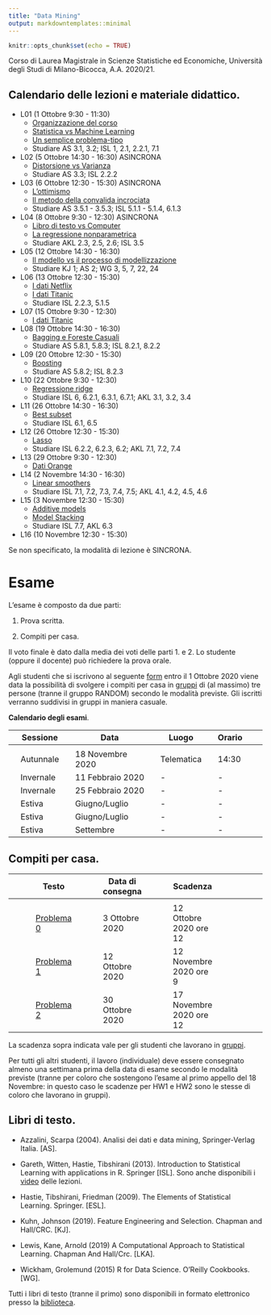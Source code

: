 ```yaml
---
title: "Data Mining"
output: markdowntemplates::minimal
---
```


```r
knitr::opts_chunk$set(echo = TRUE)
```

Corso di Laurea Magistrale in Scienze Statistiche ed Economiche, Università degli Studi di Milano-Bicocca, A.A. 2020/21.

## Calendario delle lezioni e materiale didattico.

* L01 (1 Ottobre 9:30 - 11:30)
  * [Organizzazione del corso](docs/lezioni/L01/Organizzazione.html)
  * [Statistica vs Machine Learning](docs/lezioni/L01/Introduzione.html)
  * [Un semplice problema-tipo](docs/lezioni/L01/ProblemaTipo.html)
  * Studiare AS 3.1, 3.2; ISL 1, 2.1, 2.2.1, 7.1
  
* L02 (5 Ottobre 14:30 - 16:30) ASINCRONA
  * [Distorsione vs Varianza](docs/lezioni/L02/DistorsioneVsVarianza.html)
  * Studiare AS 3.3; ISL 2.2.2
  
* L03 (6 Ottobre 12:30 - 15:30) ASINCRONA
  * [L'ottimismo](docs/lezioni/L03/Ottimismo.html)
  * [Il metodo della convalida incrociata](docs/lezioni/L03/ConvalidaIncrociata.html)
  * Studiare AS 3.5.1 - 3.5.3; ISL 5.1.1 - 5.1.4, 6.1.3
  
* L04 (8 Ottobre 9:30 - 12:30) ASINCRONA
  * [Libro di testo vs Computer](docs/lezioni/L04/LibroVsComputer.html)
  * [La regressione nonparametrica](docs/lezioni/L04/kNN.html)
  * Studiare AKL 2.3, 2.5, 2.6; ISL 3.5

* L05 (12 Ottobre 14:30 - 16:30) 
  * [Il modello vs il processo di modellizzazione](docs/lezioni/L05/ModelVsPM.html)
  * Studiare KJ 1; AS 2; WG 3, 5, 7, 22, 24

* L06 (13 Ottobre 12:30 - 15:30) 
  * [I dati Netflix](docs/lezioni/L06/Netflix.html)
  * [I dati Titanic](docs/lezioni/L06/Titanic.html)
  * Studiare ISL 2.2.3, 5.1.5

* L07 (15 Ottobre 9:30 - 12:30)
  * [I dati Titanic](docs/lezioni/L06/Titanic.html)

* L08 (19 Ottobre 14:30 - 16:30) 
  * [Bagging e Foreste Casuali](docs/lezioni/L07/BaggingFC.html)
  * Studiare AS 5.8.1, 5.8.3; ISL 8.2.1, 8.2.2

* L09 (20 Ottobre 12:30 - 15:30) 
  * [Boosting](docs/lezioni/L08/Boosting.html)
  * Studiare AS 5.8.2; ISL 8.2.3

* L10 (22 Ottobre 9:30 - 12:30) 
  * [Regressione ridge](docs/lezioni/L09/Ridge.html)
  * Studiare ISL 6, 6.2.1, 6.3.1, 6.7.1; AKL 3.1, 3.2, 3.4

* L11 (26 Ottobre 14:30 - 16:30) 
  * [Best subset](docs/lezioni/L11/Bestsubsets.html)
  * Studiare ISL 6.1, 6.5
  
* L12 (26 Ottobre 12:30 - 15:30) 
  * [Lasso](docs/lezioni/L12/Lasso.html)
  * Studiare ISL 6.2.2, 6.2.3, 6.2; AKL 7.1, 7.2, 7.4

* L13 (29 Ottobre 9:30 - 12:30) 
  * [Dati Orange](docs/lezioni/L13/Orange.html)

* L14 (2 Novembre 14:30 - 16:30) 
  * [Linear smoothers](docs/lezioni/L14/LinearSmoothers.html)
  * Studiare ISL 7.1, 7.2, 7.3, 7.4, 7.5;  AKL 4.1, 4.2, 4.5, 4.6 

* L15 (3 Novembre 12:30 - 15:30) 
  * [Additive models](docs/lezioni/L15/AdditiveModels.html)
  * [Model Stacking](docs/lezioni/L15/Stacking.html)
  * Studiare ISL 7.7, AKL 6.3

* L16 (10 Novembre 12:30 - 15:30) 

Se non specificato, la modalità di lezione è SINCRONA.

# Esame

L'esame è composto da due parti:

1. Prova scritta.

2. Compiti per casa.

Il voto finale è dato dalla media dei voti delle parti 1. e 2. Lo studente (oppure il docente) può richiedere la prova orale.

Agli studenti che si iscrivono al seguente [form](https://docs.google.com/forms/d/e/1FAIpQLSdOOTc_IcCx8Nzv7JhxqIcs7C3nvTv9mdUS3PpMSMpF7thNxQ/viewform?usp=sf_link) entro il 1 Ottobre 2020 viene data la possibilità di svolgere i compiti per casa in [gruppi](docs/hw/gruppiDM.pdf) di (al massimo) tre persone (tranne il gruppo RANDOM) secondo le modalità previste. Gli iscritti verranno suddivisi in gruppi in maniera casuale. 

**Calendario degli esami**.

|| Sessione || Data || Luogo || Orario ||
|-|-|-|-|-|-|-|-|-|-|
||  || ||  ||  || ||
|| Autunnale || 18 Novembre 2020 || Telematica ||  14:30||
|| Invernale || 11 Febbraio 2020 || - || -  ||
|| Invernale || 25 Febbraio 2020 || -  || - ||
|| Estiva || Giugno/Luglio || - || -  ||
|| Estiva || Giugno/Luglio  || -  || -  ||
|| Estiva || Settembre  || -  || -  ||

## Compiti per casa.

|| Testo || Data di consegna || Scadenza ||
|-|-|-|-|-|-|-|-|
||  || ||  ||  ||
|| [Problema 0](docs/hw/Problema0.pdf) || 3 Ottobre 2020 || 12 Ottobre 2020 ore 12 ||
|| [Problema 1](docs/hw/Problema1.pdf) ||  12 Ottobre 2020 || 12 Novembre 2020 ore 9 ||
|| [Problema 2](docs/hw/Problema2.pdf) ||  30 Ottobre 2020 || 17 Novembre 2020 ore 12 ||

La scadenza sopra indicata vale per gli studenti che lavorano in [gruppi](docs/hw/gruppiDM.pdf). 

Per tutti gli altri studenti, il lavoro (individuale) deve essere consegnato almeno una settimana prima della data di esame secondo le modalità previste (tranne per coloro che sostengono l'esame al primo appello del  18 Novembre: in questo caso le scadenze per HW1 e HW2 sono le stesse di coloro che lavorano in gruppi). 


## Libri di testo.

* Azzalini, Scarpa (2004). Analisi dei dati e data mining, Springer-Verlag Italia. [AS].

* Gareth, Witten, Hastie, Tibshirani (2013). Introduction to Statistical Learning with applications in R. Springer [ISL]. Sono anche disponibili i [video](https://www.r-bloggers.com/2014/09/in-depth-introduction-to-machine-learning-in-15-hours-of-expert-videos/) delle lezioni. 

* Hastie, Tibshirani, Friedman (2009). The Elements of Statistical Learning. Springer. [ESL].

* Kuhn, Johnson (2019). Feature Engineering and Selection. Chapman and Hall/CRC. [KJ].

* Lewis, Kane, Arnold (2019) A Computational Approach to Statistical Learning. Chapman And Hall/Crc. [LKA].

* Wickham, Grolemund (2015) R for Data Science. O'Reilly Cookbooks. [WG].

Tutti i libri di testo (tranne il primo) sono disponibili in formato elettronico presso la [biblioteca](https://www.biblio.unimib.it/it/risorse/accesso-alle-risorse-remoto).

